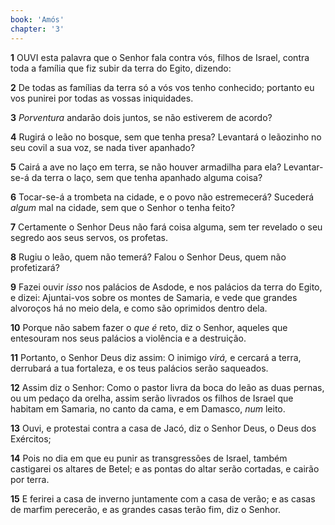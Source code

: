 ```yaml
---
book: 'Amós'
chapter: '3'
---
```


**1** OUVI esta palavra que o Senhor fala contra vós, filhos de Israel, contra toda a família que fiz subir da terra do Egito, dizendo:

**2** De todas as famílias da terra só a vós vos tenho conhecido; portanto eu vos punirei por todas as vossas iniquidades.

**3** _Porventura_ andarão dois juntos, se não estiverem de acordo?

**4** Rugirá o leão no bosque, sem que tenha presa? Levantará o leãozinho no seu covil a sua voz, se nada tiver apanhado?

**5** Cairá a ave no laço em terra, se não houver armadilha para ela? Levantar-se-á da terra o laço, sem que tenha apanhado alguma coisa?

**6** Tocar-se-á a trombeta na cidade, e o povo não estremecerá? Sucederá _algum_ mal na cidade, sem que o Senhor o tenha feito?

**7** Certamente o Senhor Deus não fará coisa alguma, sem ter revelado o seu segredo aos seus servos, os profetas.

**8** Rugiu o leão, quem não temerá? Falou o Senhor Deus, quem não profetizará?

**9** Fazei ouvir _isso_ nos palácios de Asdode, e nos palácios da terra do Egito, e dizei: Ajuntai-vos sobre os montes de Samaria, e vede que grandes alvoroços há no meio dela, e como são oprimidos dentro dela.

**10** Porque não sabem fazer o _que é_ reto, diz o Senhor, aqueles que entesouram nos seus palácios a violência e a destruição.

**11** Portanto, o Senhor Deus diz assim: O inimigo _virá,_ e cercará a terra, derrubará a tua fortaleza, e os teus palácios serão saqueados.

**12** Assim diz o Senhor: Como o pastor livra da boca do leão as duas pernas, ou um pedaço da orelha, assim serão livrados os filhos de Israel que habitam em Samaria, no canto da cama, e em Damasco, _num_ leito.

**13** Ouvi, e protestai contra a casa de Jacó, diz o Senhor Deus, o Deus dos Exércitos;

**14** Pois no dia em que eu punir as transgressões de Israel, também castigarei os altares de Betel; e as pontas do altar serão cortadas, e cairão por terra.

**15** E ferirei a casa de inverno juntamente com a casa de verão; e as casas de marfim perecerão, e as grandes casas terão fim, diz o Senhor.
